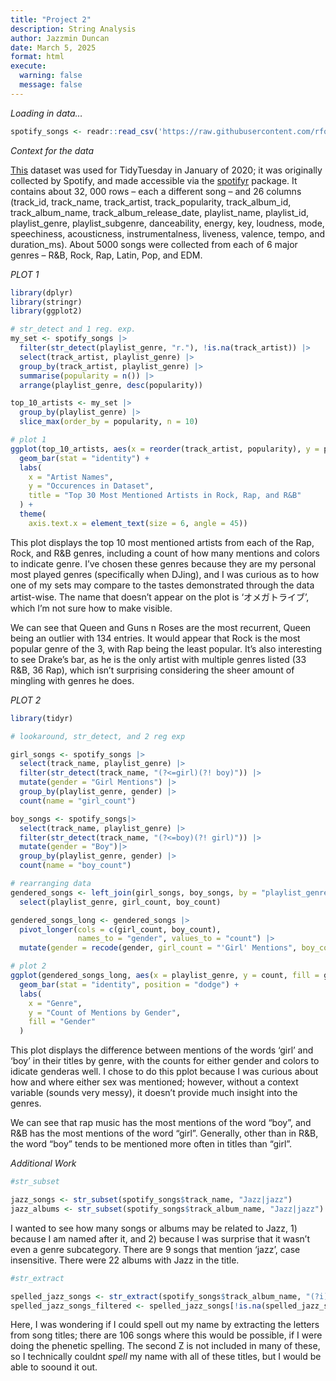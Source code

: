 ```yaml
---
title: "Project 2"
description: String Analysis
author: Jazzmin Duncan
date: March 5, 2025
format: html
execute: 
  warning: false
  message: false
---
```


*Loading in data...*

```r
spotify_songs <- readr::read_csv('https://raw.githubusercontent.com/rfordatascience/tidytuesday/main/data/2020/2020-01-21/spotify_songs.csv')
```

*Context for the data*

[This](https://github.com/rfordatascience/tidytuesday/blob/main/data/2020/2020-01-21/readme.md) dataset was used for TidyTuesday in January of 2020; it was originally collected by Spotify, and made accessible via the [spotifyr](https://www.rcharlie.com/spotifyr/) package. It contains about 32, 000 rows -- each a different song -- and 26 columns (track_id, track_name, track_artist, track_popularity, track_album_id, track_album_name, track_album_release_date, playlist_name, playlist_id, playlist_genre, playlist_subgenre, danceability, energy, key, loudness, mode, speechiness, acousticness, instrumentalness, liveness, valence, tempo, and duration_ms). About 5000 songs were collected from each of 6 major genres -- R&B, Rock, Rap, Latin, Pop, and EDM.


*PLOT 1*

```r

library(dplyr)
library(stringr)
library(ggplot2)

# str_detect and 1 reg. exp.
my_set <- spotify_songs |> 
  filter(str_detect(playlist_genre, "r."), !is.na(track_artist)) |>
  select(track_artist, playlist_genre) |>
  group_by(track_artist, playlist_genre) |>
  summarise(popularity = n()) |>
  arrange(playlist_genre, desc(popularity)) 

top_10_artists <- my_set |>
  group_by(playlist_genre) |>
  slice_max(order_by = popularity, n = 10)

# plot 1
ggplot(top_10_artists, aes(x = reorder(track_artist, popularity), y = popularity, fill = playlist_genre)) +
  geom_bar(stat = "identity") +
  labs(
    x = "Artist Names",
    y = "Occurences in Dataset",
    title = "Top 30 Most Mentioned Artists in Rock, Rap, and R&B"
  ) +
  theme(
    axis.text.x = element_text(size = 6, angle = 45))

```

This plot displays the top 10 most mentioned artists from each of the Rap, Rock, and R&B genres, including a count of how many mentions and colors to indicate genre. I've chosen these genres because they are my personal most played genres (specifically when DJing), and I was curious as to how one of my sets may compare to the tastes demonstrated through the data artist-wise. The name that doesn't appear on the plot is 'オメガトライブ', which I'm not sure how to make visible. 

We can see that Queen and Guns n Roses are the most recurrent, Queen being an outlier with 134 entries. It would appear that Rock is the most popular genre of the 3, with Rap being the least popular. It's also interesting to see Drake's bar, as he is the only artist with multiple genres listed (33 R&B, 36 Rap), which isn't surprising considering the sheer amount of mingling with genres he does. 

*PLOT 2*

```r
library(tidyr)

# lookaround, str_detect, and 2 reg exp

girl_songs <- spotify_songs |> 
  select(track_name, playlist_genre) |>
  filter(str_detect(track_name, "(?<=girl)(?! boy)")) |>
  mutate(gender = "Girl Mentions") |>
  group_by(playlist_genre, gender) |>
  count(name = "girl_count")

boy_songs <- spotify_songs|>
  select(track_name, playlist_genre) |>
  filter(str_detect(track_name, "(?<=boy)(?! girl)")) |>
  mutate(gender = "Boy")|>
  group_by(playlist_genre, gender) |>
  count(name = "boy_count")

# rearranging data
gendered_songs <- left_join(girl_songs, boy_songs, by = "playlist_genre") |>
  select(playlist_genre, girl_count, boy_count) 

gendered_songs_long <- gendered_songs |>
  pivot_longer(cols = c(girl_count, boy_count),
               names_to = "gender", values_to = "count") |>
  mutate(gender = recode(gender, girl_count = "'Girl' Mentions", boy_count = "'Boy' Mentions"))

# plot 2
ggplot(gendered_songs_long, aes(x = playlist_genre, y = count, fill = gender)) +
  geom_bar(stat = "identity", position = "dodge") +
  labs(
    x = "Genre",
    y = "Count of Mentions by Gender",
    fill = "Gender"
  )
```
This plot displays the difference between mentions of the words 'girl' and 'boy' in their titles by genre, with the counts for either gender and colors to idicate genderas well. I chose to do this pplot because I was curious about how and where either sex was mentioned; however, without a context variable (sounds very messy), it doesn't provide much insight into the genres. 

We can see that rap music has the most mentions of the word "boy", and R&B has the most mentions of the word "girl". Generally, other than in R&B, the word "boy" tends to be mentioned more often in titles than "girl". 


*Additional Work*
```r
#str_subset

jazz_songs <- str_subset(spotify_songs$track_name, "Jazz|jazz")
jazz_albums <- str_subset(spotify_songs$track_album_name, "Jazz|jazz")

```
I wanted to see how many songs or albums may be related to Jazz, 1) because I am named after it, and 2) because I was surprise that it wasn't even a genre subcategory. There are 9 songs that mention 'jazz', case insensitive. There were 22 albums with Jazz in the title.

```r

#str_extract

spelled_jazz_songs <- str_extract(spotify_songs$track_album_name, "(?i)(?=.*[j])(?=.*[a])(?=.*[z]).*")
spelled_jazz_songs_filtered <- spelled_jazz_songs[!is.na(spelled_jazz_songs)]

```
Here, I was wondering if I could spell out my name by extracting the letters from song titles; there are 106 songs where this would be possible, if I were doing the phenetic spelling. The second Z is not included in many of these, so I technically couldnt *spell* my name with all of these titles, but I would be able to soound it out.


